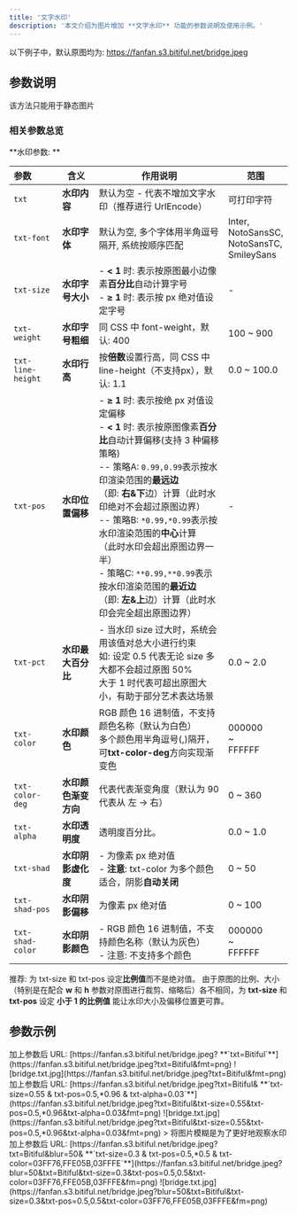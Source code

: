```yaml
---
title: '文字水印'
description: '本文介绍为图片增加 **文字水印** 功能的参数说明及使用示例。'
---
```


以下例子中，默认原图均为: https://fanfan.s3.bitiful.net/bridge.jpeg

## 参数说明
<Warning>该方法只能用于静态图片</Warning>
### 相关参数总览

**水印参数: **

| 参数 | 含义 | 作用说明 | 范围 |
| :--- | --- | --- | --- |
|`txt`|**水印内容**| 默认为空 - 代表不增加文字水印（推荐进行 UrlEncode） | 可打印字符 |
|`txt-font`|**水印字体**| 默认为空, 多个字体用半角逗号隔开, 系统按顺序匹配 | Inter,<br />NotoSansSC,<br />NotoSansTC,<br />SmileySans |
|`txt-size`|**水印字号大小**| - **< 1** 时: 表示按原图最小边像素**百分比**自动计算字号<br />- **≥ 1** 时: 表示按 px 绝对值设定字号 | - |
|`txt-weight`|**水印字号粗细**| 同 CSS 中 font-weight，默认: 400 | 100 ~ 900 |
|` txt-line-height `|**水印行高**| 按**倍数**设置行高，同 CSS 中 line-height（不支持px），默认: 1.1 | 0.0 ~ 100.0 |
|`txt-pos`|**水印位置偏移**|- **≥ 1** 时: 表示按绝 px 对值设定偏移<br />- **< 1** 时: 表示按原图像素**百分比**自动计算偏移(支持 3 种偏移策略)<br />-- 策略A: `0.99,0.99`表示按水印渲染范围的**最远边**<br />（即: **右&下**边）计算（此时水印绝对不会超过原图边界）<br />-- 策略B: `*0.99,*0.99`表示按水印渲染范围的**中心**计算<br />（此时水印会超出原图边界一半）<br />- 策略C: `**0.99,**0.99`表示按水印渲染范围的**最近边**<br />（即: **左&上**边）计算（此时水印会完全超出原图边界） | - |
|`txt-pct`|**水印最大百分比**| - 当水印 size 过大时，系统会用该值对总大小进行约束<br />如: 设定 0.5 代表无论 size 多大都不会超过原图 50%<br />大于 1 时代表可超出原图大小，有助于部分艺术表达场景 | 0.0 ~ 2.0 |
|`txt-color`|**水印颜色**| RGB 颜色 16 进制值，不支持颜色名称（默认为白色）<br />多个颜色用半角逗号(,)隔开，可**txt-color-deg**方向实现渐变色 | 000000<br />~<br />FFFFFF |
|`txt-color-deg`|**水印颜色渐变方向**| 代表代表渐变角度（默认为 90 代表从 左 -> 右） | 0 ~ 360 |
|`txt-alpha`|**水印透明度**| 透明度百分比。 | 0.0 ~ 1.0 |
|`txt-shad`|**水印阴影虚化度**| - 为像素 px 绝对值<br />- **注意**: txt-color 为多个颜色适合，阴影**自动关闭**| 0 ~ 50 |
|`txt-shad-pos`|**水印阴影偏移**| 为像素 px 绝对值 | 0 ~ 100 |
|`txt-shad-color`|**水印阴影颜色**| - RGB 颜色 16 进制值，不支持颜色名称（默认为灰色）<br />- 注意: 不支持多个颜色 | 000000<br />~<br />FFFFFF |

<Tip>推荐: 为 txt-size 和 txt-pos 设定**比例值**而不是绝对值。
由于原图的比例、大小（特别是在配合 **w** 和 **h** 参数对原图进行裁剪、缩略后）各不相同，为 **txt-size** 和 **txt-pos** 设定 **小于 1 的比例值** 能让水印大小及偏移位置更可靠。</Tip>

## 参数示例

<AccordionGroup>
    <Accordion title="演示 1: 打上文字水印 **Bitiful** 其他默认" icon="hand-back-point-right">
    加上参数后 URL: [https://fanfan.s3.bitiful.net/bridge.jpeg? **`txt=Bitiful`**](https://fanfan.s3.bitiful.net/bridge.jpeg?txt=Bitiful&fmt=png)
    <Frame>![bridge.txt.jpg](https://fanfan.s3.bitiful.net/bridge.jpeg?txt=Bitiful&fmt=png)</Frame>
    </Accordion>
    <Accordion title="演示 2: 将上面的水印放在图片底部居中**并推出边界**；字号自动调整到约为原图的 **55%**；透明度为 3%" icon="hand-back-point-right">
    加上参数后 URL: [https://fanfan.s3.bitiful.net/bridge.jpeg?txt=Bitiful& **`txt-size=0.55 & txt-pos=0.5,*0.96 & txt-alpha=0.03`**](https://fanfan.s3.bitiful.net/bridge.jpeg?txt=Bitiful&txt-size=0.55&txt-pos=0.5,*0.96&txt-alpha=0.03&fmt=png)
    <Frame>![bridge.txt.jpg](https://fanfan.s3.bitiful.net/bridge.jpeg?txt=Bitiful&txt-size=0.55&txt-pos=0.5,*0.96&txt-alpha=0.03&fmt=png)</Frame>
    </Accordion>
    <Accordion title="演示 3: 将水印略微缩小并移至原图中央，然后为文字水印加上**三个颜色**，以从**左到右渐变**；完全不透明" icon="hand-back-point-right">
    > 将图片模糊是为了更好地观察水印
    加上参数后 URL: [https://fanfan.s3.bitiful.net/bridge.jpeg?txt=Bitiful&blur=50& **`txt-size=0.3 & txt-pos=0.5,*0.5 & txt-color=03FF76,FFE05B,03FFFE`**](https://fanfan.s3.bitiful.net/bridge.jpeg?blur=50&txt=Bitiful&txt-size=0.3&txt-pos=0.5,0.5&txt-color=03FF76,FFE05B,03FFFE&fm=png)
    <Frame>![bridge.txt.jpg](https://fanfan.s3.bitiful.net/bridge.jpeg?blur=50&txt=Bitiful&txt-size=0.3&txt-pos=0.5,0.5&txt-color=03FF76,FFE05B,03FFFE&fm=png)</Frame>
    </Accordion>
</AccordionGroup>